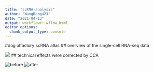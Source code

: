 ```yaml
---
title: "scRNA-analysis"
author: "WangRong423"
date: "2021-04-13"
output: workflowr::wflow_html
editor_options:
  chunk_output_type: console
---
```


#dog olfactory scRNA atlas
## overview of the single-cell RNA-seq data

![ ](1.png)
## technical effects were corrected by CCA

![before](2.png)
![after](3.png)
```r

```

